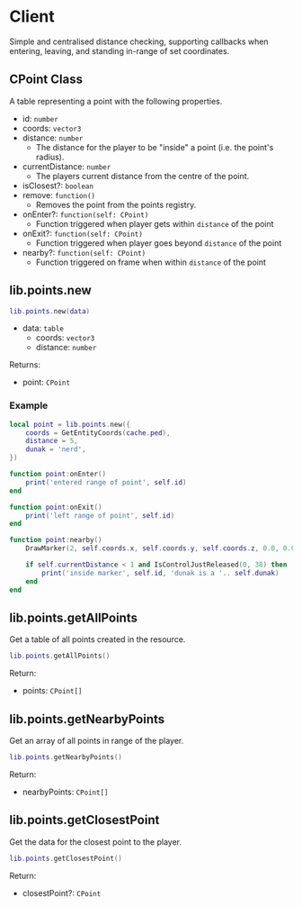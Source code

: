 # Client

Simple and centralised distance checking, supporting callbacks when entering, leaving, and standing in-range of set coordinates.

## CPoint Class

A table representing a point with the following properties.

- id: `number`
- coords: `vector3`
- distance: `number`
  - The distance for the player to be "inside" a point (i.e. the point's radius).
- currentDistance: `number`
  - The players current distance from the centre of the point.
- isClosest?: `boolean`
- remove: `function()`
  - Removes the point from the points registry.
- onEnter?: `function(self: CPoint)`
  - Function triggered when player gets within `distance` of the point
- onExit?: `function(self: CPoint)`
  - Function triggered when player goes beyond `distance` of the point
- nearby?: `function(self: CPoint)`
  - Function triggered on frame when within `distance` of the point

## lib.points.new

```lua
lib.points.new(data)
```

- data: `table`
  - coords: `vector3`
  - distance: `number`

Returns:

- point: `CPoint`

### Example
```lua
local point = lib.points.new({
    coords = GetEntityCoords(cache.ped),
    distance = 5,
    dunak = 'nerd',
})

function point:onEnter()
    print('entered range of point', self.id)
end

function point:onExit()
    print('left range of point', self.id)
end

function point:nearby()
    DrawMarker(2, self.coords.x, self.coords.y, self.coords.z, 0.0, 0.0, 0.0, 0.0, 180.0, 0.0, 1.0, 1.0, 1.0, 200, 20, 20, 50, false, true, 2, false, nil, nil, false)

    if self.currentDistance < 1 and IsControlJustReleased(0, 38) then
        print('inside marker', self.id, 'dunak is a '.. self.dunak)
    end
end
```

## lib.points.getAllPoints

Get a table of all points created in the resource.

```lua
lib.points.getAllPoints()
```

Return:

- points: `CPoint[]`

## lib.points.getNearbyPoints

Get an array of all points in range of the player.

```lua
lib.points.getNearbyPoints()
```

Return:

- nearbyPoints: `CPoint[]`

## lib.points.getClosestPoint

Get the data for the closest point to the player.

```lua
lib.points.getClosestPoint()
```

Return:

- closestPoint?: `CPoint`
